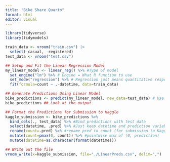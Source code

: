 ```yaml
---
title: "Bike Share Quarto"
format: html
editor: visual
---
```


```r
library(tidyverse)
library(tidymodels)
```

```r
train_data <- vroom("train.csv") |>
  select(-casual, -registered)
test_data <- vroom("test.csv")
```

```r
## Setup and Fit the Linear Regression Model
my_linear_model <- linear_reg() %>% #Type of model
  set_engine("lm") %>% # Engine = What R function to use
  set_mode("regression") %>% # Regression just means quantitative response
  fit(formula=count ~ .-datetime, data=train_data)

## Generate Predictions Using Linear Model
bike_predictions <- predict(my_linear_model, new_data=test_data) # Use fit to predict
bike_predictions ## Look at the output
```

```r
## Format the Predictions for Submission to Kaggle
kaggle_submission <- bike_predictions %>%
  bind_cols(., test_data) %>% #Bind predictions with test data
  select(datetime, .pred) %>% #Just keep datetime and prediction variables
  rename(count=.pred) %>% #rename pred to count (for submission to Kaggle)
  mutate(count=pmax(0, count)) %>% #pointwise max of (0, prediction)
  mutate(datetime=as.character(format(datetime))) 

## Write out the file
vroom_write(x=kaggle_submission, file="./LinearPreds.csv", delim=",")
```
